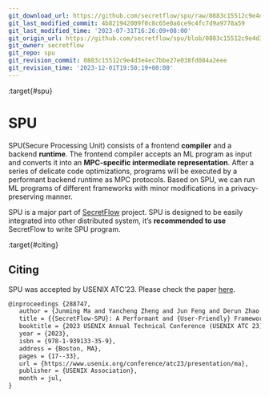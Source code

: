 ```yaml
---
git_download_url: https://github.com/secretflow/spu/raw/0883c15512c9e4d3e4ec7bbe27e038fd084a2eee/docs/index.rst
git_last_modified_commit: 4b821942009f0c8c65e0a6ce9c4fc7d9a9778a59
git_last_modified_time: '2023-07-31T16:26:09+08:00'
git_origin_url: https://github.com/secretflow/spu/blob/0883c15512c9e4d3e4ec7bbe27e038fd084a2eee/docs/index.rst
git_owner: secretflow
git_repo: spu
git_revision_commit: 0883c15512c9e4d3e4ec7bbe27e038fd084a2eee
git_revision_time: '2023-12-01T19:50:19+08:00'
---
```


:target{#spu}

# SPU

SPU(Secure Processing Unit) consists of a frontend <strong>compiler</strong> and a backend <strong>runtime</strong>.
The frontend compiler accepts an ML program as input and converts it into an <strong>MPC-specific intermediate representation</strong>.
After a series of delicate code optimizations, programs will be executed by a performant backend runtime as MPC protocols.
Based on SPU, we can run ML programs of different frameworks with minor modifications in a privacy-preserving manner.

SPU is a major part of [SecretFlow](https://www.secretflow.org.cn/docs/secretflow/en/) project.
SPU is designed to be easily integrated into other distributed system, it’s <strong>recommended to use</strong> SecretFlow to write SPU program.

:target{#citing}

## Citing

SPU was accepted by USENIX ATC’23. Please check the paper [here](https://www.usenix.org/conference/atc23/presentation/ma).

```default
@inproceedings {288747,
   author = {Junming Ma and Yancheng Zheng and Jun Feng and Derun Zhao and Haoqi Wu and Wenjing Fang and Jin Tan and Chaofan Yu and Benyu Zhang and Lei Wang},
   title = {{SecretFlow-SPU}: A Performant and {User-Friendly} Framework for {Privacy-Preserving} Machine Learning},
   booktitle = {2023 USENIX Annual Technical Conference (USENIX ATC 23)},
   year = {2023},
   isbn = {978-1-939133-35-9},
   address = {Boston, MA},
   pages = {17--33},
   url = {https://www.usenix.org/conference/atc23/presentation/ma},
   publisher = {USENIX Association},
   month = jul,
}
```

<TableOfContents />
